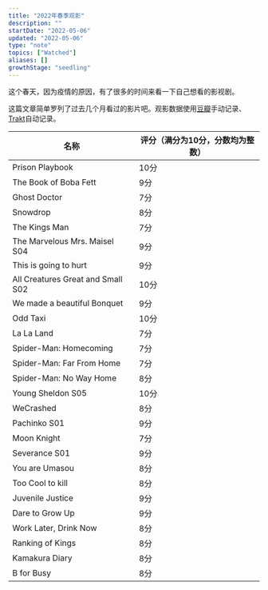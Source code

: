 ```yaml
---
title: "2022年春季观影"
description: ""
startDate: "2022-05-06"
updated: "2022-05-06"
type: "note"
topics: ["Watched"]
aliases: []
growthStage: "seedling"
---
```


这个春天，因为疫情的原因，有了很多的时间来看一下自己想看的影视剧。

这篇文章简单罗列了过去几个月看过的影片吧。<Footnote idName={1}>观影数据使用[豆瓣](https://www.douban.com)手动记录、[Trakt](https://trakt.tv)自动记录。</Footnote>

<Spacer />

| 名称     | 评分（满分为10分，分数均为整数） |
| ----------- | ----------- |
| Prison Playbook    | 10分    |
| The Book of Boba Fett  | 9分      |
| Ghost Doctor | 7分      |
| Snowdrop | 8分      |
| The Kings Man | 7分      |
| The Marvelous Mrs. Maisel S04 | 9分      |
| This is going to hurt | 9分      |
| All Creatures Great and Small S02 | 10分|
| We made a beautiful Bonquet | 9分  |
| Odd Taxi | 10分 |
| La La Land | 7分 |
| Spider-Man: Homecoming | 7分 |
| Spider-Man: Far From Home | 7分 |
| Spider-Man: No Way Home | 8分 |
| Young Sheldon S05 | 10分 |
| WeCrashed | 8分 |
| Pachinko S01 | 9分 |
| Moon Knight   |  7分  |
| Severance S01 | 9分   |
| You are Umasou | 8分   |
| Too Cool to kill | 8分   |
| Juvenile Justice | 9分  |
| Dare to Grow Up | 9分  |
| Work Later, Drink Now | 8分  |
| Ranking of Kings | 8分  |
| Kamakura Diary | 8分  |
| B for Busy | 8分  |